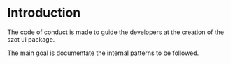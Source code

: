 
<Meta title="Internal Documentation/Introduction" />

# Introduction

The code of conduct is made to guide the developers at the creation of the szot ui package.

The main goal is documentate the internal patterns to be followed.
